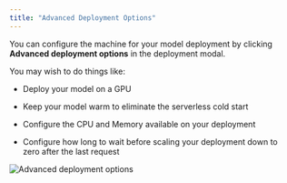```yaml
---
title: "Advanced Deployment Options"
---
```


You can configure the machine for your model deployment by clicking **Advanced deployment options** in the deployment modal.

You may wish to do things like:

- Deploy your model on a GPU

- Keep your model warm to eliminate the serverless cold start

- Configure the CPU and Memory available on your deployment

- Configure how long to wait before scaling your deployment down to zero after the last request

![Advanced deployment options](/img/user-guides/advanced-deployment-options.png)
